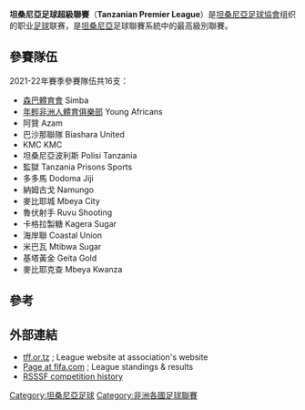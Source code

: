 {{Infobox football league
| name       = 坦桑尼亞足球超級聯賽<BR> Tanzanian Premier League
| logo       =
| pixels     =
| country    = Tanzania
| confed     = CAF
| founded    = 1965
| teams      = 16
| relegation =
| levels     = 1
| domest_cup = [[尼雷爾杯|尼雷爾杯]]
| confed_cup = [[非洲聯賽冠軍盃|非洲聯賽冠軍盃]] <br> [[非洲聯盟盃|非洲聯盟盃]]
| champions  = [[年輕非洲人體育俱樂部|年輕非洲人體育俱樂部]]
| season     = 2014–15
| most successful club = [[年輕非洲人體育俱樂部|年輕非洲人體育俱樂部]] (20)
| website    =
| current    =
}}

'''坦桑尼亞足球超級聯賽'''（'''Tanzanian Premier League'''）是[[坦桑尼亞足球協會|坦桑尼亞足球協會]]组织的职业[[足球|足球]]联赛，是[[坦桑尼亞|坦桑尼亞]]足球聯賽系統中的最高級別聯賽。

==參賽隊伍==
2021-22年賽季參賽隊伍共16支：
*[[森巴體育會|森巴體育會]] Simba
*[[年輕非洲人體育俱樂部|年輕非洲人體育俱樂部]] Young Africans
*阿贊 Azam
*巴沙那聯隊 Biashara United
*KMC KMC
*坦桑尼亞波利斯 Polisi Tanzania
*監獄 Tanzania Prisons Sports
*多多馬 Dodoma Jiji
*納姆古戈 Namungo
*麥比耶城 Mbeya City
*魯伏射手 Ruvu Shooting
*卡格拉製糖 Kagera Sugar
*海岸聯 Coastal Union
*米巴瓦 Mtibwa Sugar
*基塔黃金 Geita Gold
*麥比耶克查 Mbeya Kwanza

==參考==
{{Reflist}}

== 外部連結 ==
*[http://www.tff.or.tz/ tff.or.tz] {{Wayback|url=http://www.tff.or.tz/ |date=20150929041155 }}; League website at association's website
*[http://www.fifa.com/associations/association=tan/nationalleague/standings.html Page at fifa.com] {{Wayback|url=http://www.fifa.com/associations/association=tan/nationalleague/standings.html |date=20150924125619 }}; League standings & results
*[http://www.rsssf.com/tablest/tanzchamp.html RSSSF competition history] {{Wayback|url=http://www.rsssf.com/tablest/tanzchamp.html |date=20180612142142 }}

{{CAF leagues}}

[[Category:坦桑尼亞足球|Category:坦桑尼亞足球]]
[[Category:非洲各國足球聯賽|Category:非洲各國足球聯賽]]
